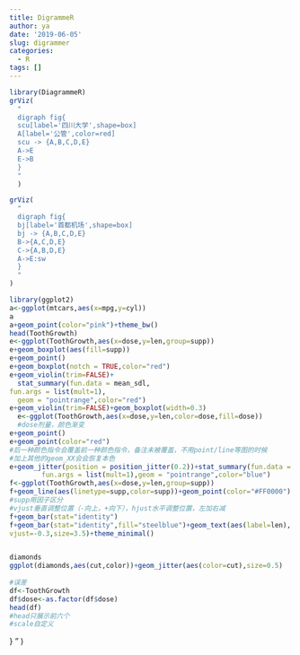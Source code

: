 ```yaml
---
title: DigrammeR
author: ya
date: '2019-06-05'
slug: digrammer
categories:
  - R
tags: []
---
```



```r
library(DiagrammeR)
grViz(
  "
  digraph fig{
  scu[label='四川大学',shape=box]
  A[label='公管',color=red]
  scu -> {A,B,C,D,E}
  A->E
  E->B
  }
  "
  )

grViz(
  "
  digraph fig{
  bj[label='首都机场',shape=box]
  bj -> {A,B,C,D,E}
  B->{A,C,D,E}
  C->{A,B,D,E}
  A->E:sw
  }
  "
)

library(ggplot2)
a<-ggplot(mtcars,aes(x=mpg,y=cyl))
a
a+geom_point(color="pink")+theme_bw()
head(ToothGrowth)
e<-ggplot(ToothGrowth,aes(x=dose,y=len,group=supp))
e+geom_boxplot(aes(fill=supp))
e+geom_point()
e+geom_boxplot(notch = TRUE,color="red")
e+geom_violin(trim=FALSE)+
  stat_summary(fun.data = mean_sdl,
fun.args = list(mult=1),
  geom = "pointrange",color="red")
e+geom_violin(trim=FALSE)+geom_boxplot(width=0.3)
  e<-ggplot(ToothGrowth,aes(x=dose,y=len,color=dose,fill=dose))
  #dose剂量，颜色渐变
e+geom_point() 
e+geom_point(color="red")  
#后一种颜色指令会覆盖前一种颜色指令，备注未被覆盖，不用point/line等图的时候
#加上其他的geom_XX会会恢复本色
e+geom_jitter(position = position_jitter(0.2))+stat_summary(fun.data = "mean_sdl",
        fun.args = list(mult=1),geom = "pointrange",color="blue")
f<-ggplot(ToothGrowth,aes(x=dose,y=len,group=supp))
f+geom_line(aes(linetype=supp,color=supp))+geom_point(color="#FF0000")
#supp用因子区分
#vjust垂直调整位置（-向上，+向下），hjust水平调整位置，左加右减
f+geom_bar(stat="identity")
f+geom_bar(stat="identity",fill="steelblue")+geom_text(aes(label=len),
vjust=-0.3,size=3.5)+theme_minimal()


diamonds
ggplot(diamonds,aes(cut,color))+geom_jitter(aes(color=cut),size=0.5)
 
#误差
df<-ToothGrowth
df$dose<-as.factor(df$dose)
head(df)
#head只展示前六个
#scale自定义
```


}
"
)
